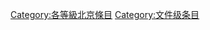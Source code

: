 {{Articles by Quality|topic=北京|project=北京|format=toc}}
{{Wikipedia category}}
{{emptycat}}
{{catmore1|[[Wikipedia:北京专题|Wikipedia:北京专题]]}}
{{CategoryTOC}}
[[Category:各等級北京條目|Category:各等級北京條目]]
[[Category:文件级条目|Category:文件级条目]]